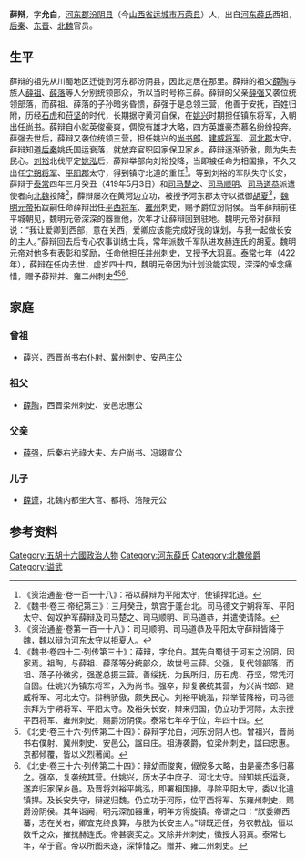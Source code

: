 '''薛辩'''{{BD|379年||422年||}}，字'''允白'''，[[河東郡_(中國)|河东郡]][[汾阴县|汾阴县]]（今[[山西省|山西省]][[运城市|运城市]][[万荣县|万荣县]]）人，出自[[河东薛氏|河东薛氏]]西祖，[[后秦|后秦]]、[[东晋|东晋]]、[[北魏|北魏]]官员。

== 生平==
薛辩的祖先从川蜀地区迁徙到河东郡汾阴县，因此定居在那里。薛辩的祖父[[薛陶|薛陶]]与族人[[薛祖|薛祖]]、[[薛落|薛落]]等人分别统领部众，所以当时号称三薛。薛辩的父亲[[薛强|薛强]]又袭位统领部落，而薛祖、薛落的子孙暗劣昏愦，薛强于是总领三营，他善于安抚，百姓归附，历经[[石虎|石虎]]和[[苻坚|苻坚]]的时代，长期据守黄河自保，在[[姚兴|姚兴]]时期担任镇东将军，入朝出任[[尚书|尚书]]。薛辩自小就英俊豪爽，倜傥有雄才大略，四方英雄豪杰慕名纷纷投奔。薛强去世后，薛辩又袭位统领三营，担任姚兴的[[尚书郎|尚书郎]]、[[建威将军|建威将军]]、[[河北郡_(中国)|河北郡]]太守。薛辩知道[[后秦|后秦]]姚氏国运衰落，就放弃官职回家保卫家乡。薛辩逐渐骄傲，颇为失去民心。[[刘裕|刘裕]]北伐平定[[姚泓|姚泓]]后，薛辩举部向刘裕投降，当即被任命为相国掾，不久又出任[[宁朔将军|宁朔将军]]、[[平阳郡|平阳郡]]太守，得到镇守北道的重任<ref>《资治通鉴·卷一百一十八》：裕以薛辩为平阳太守，使镇捍北道。</ref>。等到刘裕的军队失守长安，薛辩于[[泰常|泰常]]四年三月癸丑（419年5月3日）和[[司马楚之|司马楚之]]、[[司马顺明|司马顺明]]、[[司马道恭|司马道恭]]派遣使者向[[北魏|北魏]]投降<ref>《魏书·卷三·帝纪第三》：三月癸丑，筑宫于蓬台北。司马德文宁朔将军、平阳太守、匈奴护军薛辩及司马楚之、司马顺明、司马道恭，并遣使请降。</ref>，薛辩屡次在黄河边立功，被授予河东郡太守以抵御[[夏_(十六国)|胡夏]]<ref>《资治通鉴·卷第一百一十八》：司马顺明、司马道恭及平阳太守薛辩皆降于魏，魏以辩为河东太守以拒夏人。</ref>，[[魏明元帝|魏明元帝]]拓跋嗣任命薛辩出任[[平西将军|平西将军]]、[[雍州|雍州]]刺史，赐予爵位汾阴侯。当年薛辩前往平城朝见，魏明元帝深深的器重他，次年才让薛辩回到驻地。魏明元帝对薛辩说：“我让爱卿到西部，意在关西，爱卿应该能完成好我的谋划，与我一起做长安的主人。”薛辩回去后专心农事训练士兵，常年派数千军队进攻赫连氏的胡夏。魏明元帝对他多有表彰和奖励，任命他担任[[并州|并州]]刺史，又授予[[大羽真|大羽真]]。[[泰常|泰常]]七年（422年），薛辩在任内去世，虚岁四十四，魏明元帝因为计划没能实现，深深的悼念痛惜，赠予薛辩并、雍二州刺史<ref>《魏书·卷四十二·列传第三十》：薛辩，字允白。其先自蜀徒于河东之汾阴，因家焉。祖陶，与薛祖、薛落等分统部众，故世号三薛。父强，复代领部落，而祖、落子孙微劣，强遂总摄三营。善绥抚，为民所归，历石虎、苻坚，常凭河自固。仕姚兴为镇东将军，入为尚书。强卒，辩复袭统其营，为兴尚书郎、建威将军、河北太守。辩稍骄傲，颇失民心。刘裕平姚泓，辩举营降裕，司马德宗拜为宁朔将军、平阳太守。及裕失长安，辩来归国，仍立功于河际，太宗授平西将军、雍州刺史，赐爵汾阴侯。泰常七年卒于位，年四十四。</ref><ref>《北史·卷三十六·列传第二十四》：薛辩字允白，河东汾阴人也。曾祖兴，晋尚书右僕射、冀州刺史、安邑公，諡曰庄。祖涛袭爵，位梁州刺史，諡曰忠惠。京都倾覆，皆以义烈著闻。</ref><ref>《北史·卷三十六·列传第二十四》：辩幼而俊爽，俶傥多大略，由是豪杰多归慕之。强卒，复袭统其营。仕姚兴，历太子中庶子、河北太守。辩知姚氏运衰，遂弃归家保乡邑。及晋将刘裕平姚泓，即署相国掾。寻除平阳太守，委以北道镇捍。及长安失守，辩遂归魏。仍立功于河际，位平西将军、东雍州刺史，赐爵汾阴侯。其年诣阙，明元深加器重，明年方得旋镇。帝谓之曰：“朕委卿西蕃，志在关右，卿宜克终良算，与朕为长安主人。”辩既还任，务农教战，恒以数千之众，摧抗赫连氏。帝甚褒奖之。又除并州刺史，徵授大羽真。泰常七年，卒于官。帝以所图未遂，深悼惜之。赠并、雍二州刺史。</ref>。

==家庭==
===曾祖===
*[[薛兴|薛兴]]，西晋尚书右仆射、冀州刺史、安邑庄公

===祖父===
*[[薛陶|薛陶]]，西晋梁州刺史、安邑忠惠公

===父亲===
*[[薛强|薛强]]，后秦右光祿大夫、左户尚书、冯翊宣公

===儿子===
*[[薛谨|薛谨]]，北魏内都坐大官、都将、涪陵元公

== 参考资料 ==
{{reflist}}

[[Category:五胡十六國政治人物|Category:五胡十六國政治人物]]
[[Category:河东薛氏|Category:河东薛氏]]
[[Category:北魏侯爵|Category:北魏侯爵]]
[[Category:谥武|Category:谥武]]